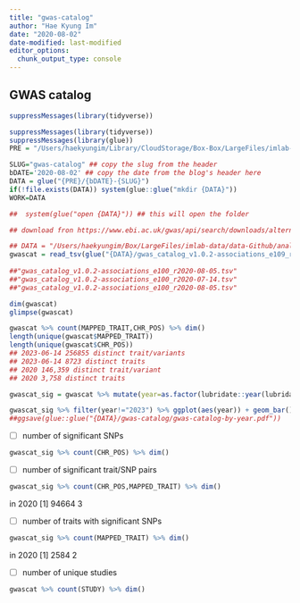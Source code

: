 ```yaml
---
title: "gwas-catalog"
author: "Hae Kyung Im"
date: "2020-08-02"
date-modified: last-modified
editor_options: 
  chunk_output_type: console
---
```


## GWAS catalog

```r

suppressMessages(library(tidyverse))

suppressMessages(library(tidyverse))
suppressMessages(library(glue))
PRE = "/Users/haekyungim/Library/CloudStorage/Box-Box/LargeFiles/imlab-data/data-Github/web-data"

SLUG="gwas-catalog" ## copy the slug from the header
bDATE='2020-08-02' ## copy the date from the blog's header here
DATA = glue("{PRE}/{bDATE}-{SLUG}")
if(!file.exists(DATA)) system(glue::glue("mkdir {DATA}"))
WORK=DATA

##  system(glue("open {DATA}")) ## this will open the folder 

```


```r

## download fron https://www.ebi.ac.uk/gwas/api/search/downloads/alternative

## DATA = "/Users/haekyungim/Box/LargeFiles/imlab-data/data-Github/analysis-hki"
gwascat = read_tsv(glue("{DATA}/gwas_catalog_v1.0.2-associations_e109_r2023-06-03.tsv.gz"), guess_max = 100000)
                  
##"gwas_catalog_v1.0.2-associations_e100_r2020-08-05.tsv"
##"gwas_catalog_v1.0.2-associations_e100_r2020-07-14.tsv"
##"gwas_catalog_v1.0.2-associations_e100_r2020-08-05.tsv"

dim(gwascat)
glimpse(gwascat)

gwascat %>% count(MAPPED_TRAIT,CHR_POS) %>% dim()
length(unique(gwascat$MAPPED_TRAIT))
length(unique(gwascat$CHR_POS))
## 2023-06-14 256855 distinct trait/variants
## 2023-06-14 8723 distinct traits
## 2020 146,359 distinct trait/variant
## 2020 3,758 distinct traits

gwascat_sig = gwascat %>% mutate(year=as.factor(lubridate::year(lubridate::as_date(`DATE ADDED TO CATALOG`)))) %>% filter(`P-VALUE`<5e-8)

gwascat_sig %>% filter(year!="2023") %>% ggplot(aes(year)) + geom_bar() + theme_bw(base_size = 15) + scale_x_discrete(breaks=c("2008","2012","2016","2020","2022")) + xlab("year") + ylab("GWAS loci reported p<5e-8") + ggtitle("GWAS Catalog Downloaded 2023-06-14")
##ggsave(glue::glue("{DATA}/gwas-catalog/gwas-catalog-by-year.pdf"))

```

- [ ] number of significant SNPs
```r
gwascat_sig %>% count(CHR_POS) %>% dim()
```

- [ ] number of significant trait/SNP pairs
```r
gwascat_sig %>% count(CHR_POS,MAPPED_TRAIT) %>% dim()
```
in 2020 [1] 94664     3

- [ ] number of traits with significant SNPs
```r
gwascat_sig %>% count(MAPPED_TRAIT) %>% dim()
```
in 2020 [1] 2584    2


- [ ] number of unique studies
```r
gwascat %>% count(STUDY) %>% dim()
```

